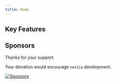 ```yaml
---
title: Home
---
```


<HomeLayout>
  <HomeHeroMovie />
</HomeLayout>




## Key Features

<HomeLayout>
  <HomeStrengthMovie />
</HomeLayout>




## Sponsors
Thanks for your support.

Your donation would encourage `nestia` development.

[![Sponsors](https://opencollective.com/nestia/badge.svg?avatarHeight=75&width=600)](https://opencollective.com/nestia)
